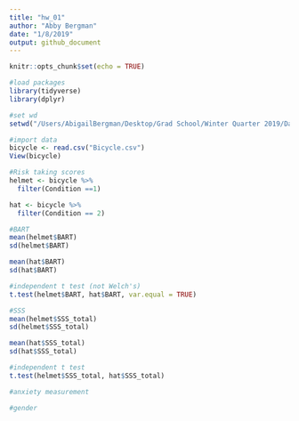 ```yaml
---
title: "hw_01"
author: "Abby Bergman"
date: "1/8/2019"
output: github_document
---
```


```r
knitr::opts_chunk$set(echo = TRUE)
```

```r
#load packages
library(tidyverse)
library(dplyr)
```

```r
#set wd
setwd("/Users/AbigailBergman/Desktop/Grad School/Winter Quarter 2019/Data Science/datascience_repo/week_01/hw_01")

#import data
bicycle <- read.csv("Bicycle.csv")
View(bicycle)
```

```r
#Risk taking scores
helmet <- bicycle %>%
  filter(Condition ==1)

hat <- bicycle %>%
  filter(Condition == 2)

#BART
mean(helmet$BART)
sd(helmet$BART)

mean(hat$BART)  
sd(hat$BART)

#independent t test (not Welch's)
t.test(helmet$BART, hat$BART, var.equal = TRUE)
```

```r
#SSS
mean(helmet$SSS_total)
sd(helmet$SSS_total)

mean(hat$SSS_total)
sd(hat$SSS_total)

#independent t test
t.test(helmet$SSS_total, hat$SSS_total)
```

```r
#anxiety measurement
```

```r
#gender
```

